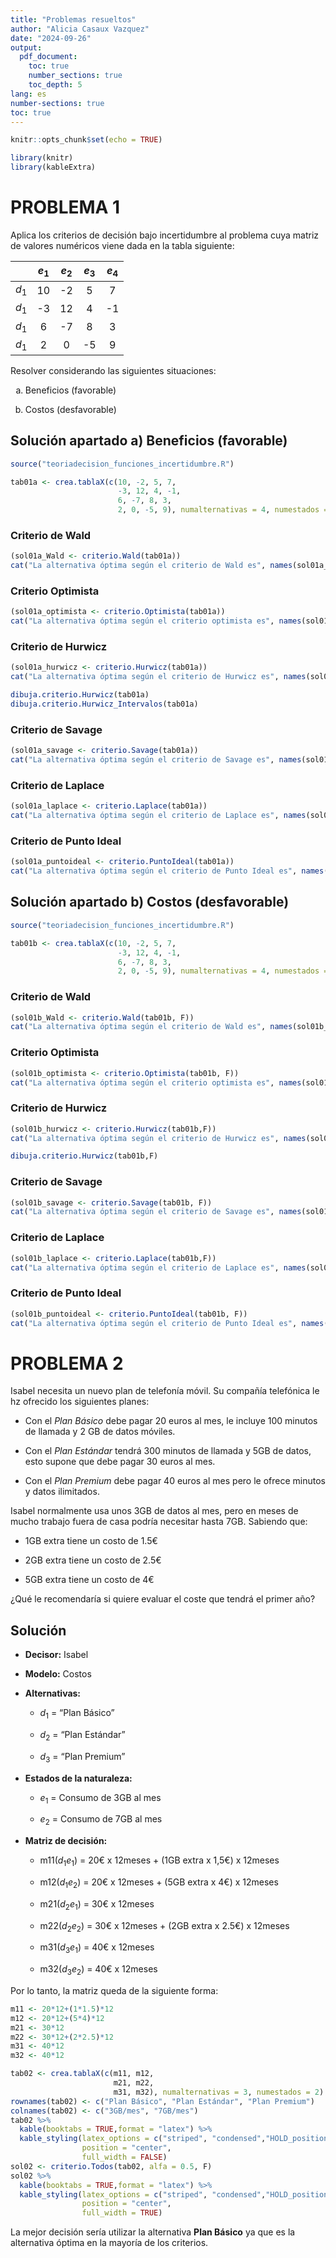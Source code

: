 ```yaml
---
title: "Problemas resueltos"
author: "Alicia Casaux Vazquez"
date: "2024-09-26"
output:
  pdf_document:
    toc: true
    number_sections: true
    toc_depth: 5
lang: es
number-sections: true
toc: true
---
```


```r
knitr::opts_chunk$set(echo = TRUE)
```

```r
library(knitr)
library(kableExtra)
```

\newpage

# PROBLEMA 1

Aplica los criterios de decisión bajo incertidumbre al problema cuya matriz de valores numéricos viene dada en la tabla siguiente:

|         | $e_1$ | $e_2$ | $e_3$ | $e_4$ |
|:----------:|:----------:|:----------:|:----------:|:----------:|
| $d_1$   |  10   |  -2   |   5   |   7   |
| $d_1$   |  -3   |  12   |   4   |  -1   |
| $d_1$   |   6   |  -7   |   8   |   3   |
| $d_1$   |   2   |   0   |  -5   |   9   |


Resolver considerando las siguientes situaciones:

  a) Beneficios (favorable)
  
  b) Costos (desfavorable)
  
## Solución apartado a) Beneficios (favorable)
```r
source("teoriadecision_funciones_incertidumbre.R")

tab01a <- crea.tablaX(c(10, -2, 5, 7,
                        -3, 12, 4, -1,
                        6, -7, 8, 3,
                        2, 0, -5, 9), numalternativas = 4, numestados = 4)
```

### Criterio de Wald
```r
(sol01a_Wald <- criterio.Wald(tab01a))
cat("La alternativa óptima según el criterio de Wald es", names(sol01a_Wald$AlternativaOptima), "siendo el valor óptimo", sol01a_Wald$ValorOptimo)
```

\newpage

### Criterio Optimista
```r
(sol01a_optimista <- criterio.Optimista(tab01a))
cat("La alternativa óptima según el criterio optimista es", names(sol01a_optimista$AlternativaOptima), "siendo el valor óptimo", sol01a_optimista$ValorOptimo)
```

### Criterio de Hurwicz
```r
(sol01a_hurwicz <- criterio.Hurwicz(tab01a))
cat("La alternativa óptima según el criterio de Hurwicz es", names(sol01a_hurwicz$AlternativaOptima), "siendo el valor óptimo", sol01a_hurwicz$ValorOptimo)
```

```r
dibuja.criterio.Hurwicz(tab01a)
dibuja.criterio.Hurwicz_Intervalos(tab01a)
```

### Criterio de Savage
```r
(sol01a_savage <- criterio.Savage(tab01a))
cat("La alternativa óptima según el criterio de Savage es", names(sol01a_savage$AlternativaOptima), "siendo el valor óptimo", sol01a_savage$ValorOptimo)
```

\newpage

### Criterio de Laplace
```r
(sol01a_laplace <- criterio.Laplace(tab01a))
cat("La alternativa óptima según el criterio de Laplace es", names(sol01a_laplace$AlternativaOptima), "siendo el valor óptimo", sol01a_laplace$ValorOptimo)
```

### Criterio de Punto Ideal
```r
(sol01a_puntoideal <- criterio.PuntoIdeal(tab01a))
cat("La alternativa óptima según el criterio de Punto Ideal es", names(sol01a_puntoideal$AlternativaOptima), "siendo el valor óptimo", sol01a_puntoideal$ValorOptimo)
```

## Solución apartado b) Costos (desfavorable)
```r
source("teoriadecision_funciones_incertidumbre.R")

tab01b <- crea.tablaX(c(10, -2, 5, 7,
                        -3, 12, 4, -1,
                        6, -7, 8, 3,
                        2, 0, -5, 9), numalternativas = 4, numestados = 4)
```

### Criterio de Wald
```r
(sol01b_Wald <- criterio.Wald(tab01b, F))
cat("La alternativa óptima según el criterio de Wald es", names(sol01b_Wald$AlternativaOptima), "siendo el valor óptimo", sol01b_Wald$ValorOptimo)
```

### Criterio Optimista
```r
(sol01b_optimista <- criterio.Optimista(tab01b, F))
cat("La alternativa óptima según el criterio optimista es", names(sol01b_optimista$AlternativaOptima), "siendo el valor óptimo", sol01b_optimista$ValorOptimo)
```

### Criterio de Hurwicz
```r
(sol01b_hurwicz <- criterio.Hurwicz(tab01b,F))
cat("La alternativa óptima según el criterio de Hurwicz es", names(sol01b_hurwicz$AlternativaOptima), "siendo el valor óptimo", sol01b_hurwicz$ValorOptimo)
```

```r
dibuja.criterio.Hurwicz(tab01b,F)
```

### Criterio de Savage
```r
(sol01b_savage <- criterio.Savage(tab01b, F))
cat("La alternativa óptima según el criterio de Savage es", names(sol01b_savage$AlternativaOptima), "siendo el valor óptimo", sol01b_savage$ValorOptimo)
```

### Criterio de Laplace
```r
(sol01b_laplace <- criterio.Laplace(tab01b,F))
cat("La alternativa óptima según el criterio de Laplace es", names(sol01b_laplace$AlternativaOptima), "siendo el valor óptimo", sol01b_laplace$ValorOptimo)
```

### Criterio de Punto Ideal
```r
(sol01b_puntoideal <- criterio.PuntoIdeal(tab01b, F))
cat("La alternativa óptima según el criterio de Punto Ideal es", names(sol01b_puntoideal$AlternativaOptima), "siendo el valor óptimo", sol01b_puntoideal$ValorOptimo)
```



\newpage
  
# PROBLEMA 2

Isabel necesita un nuevo plan de telefonía móvil. Su compañía telefónica le hz ofrecido los siguientes planes:

  -   Con el *Plan Básico* debe pagar 20 euros al mes, le incluye 100 minutos de llamada y 2 GB de datos móviles.
  
  -   Con el *Plan Estándar* tendrá 300 minutos de llamada y 5GB de datos, esto supone que debe pagar 30 euros al mes.
  
  -   Con el *Plan Premium* debe pagar 40 euros al mes pero le ofrece minutos y datos ilimitados.
  
Isabel normalmente usa unos 3GB de datos al mes, pero en meses de mucho trabajo fuera de casa podría necesitar hasta 7GB. Sabiendo que:

  -   1GB extra tiene un costo de 1.5€
  
  -   2GB extra tiene un costo de 2.5€
  
  -   5GB extra tiene un costo de 4€
  
¿Qué le recomendaría si quiere evaluar el coste que tendrá el primer año?

## Solución

  -   **Decisor:** Isabel
  
  -   **Modelo:** Costos
  
  -   **Alternativas:** 
  
        -   $d_1$ = "Plan Básico"
    
        -   $d_2$ = "Plan Estándar"
    
        -   $d_3$ = "Plan Premium"
    
  -   **Estados de la naturaleza:**
  
        -   $e_1$ = Consumo de 3GB al mes
    
        -   $e_2$ = Consumo de 7GB al mes
  
  -   **Matriz de decisión:**
  
        -   m11($d_1 e_1$) = 20€ x 12meses + (1GB extra x 1,5€) x 12meses 
    
        -   m12($d_1 e_2$) = 20€ x 12meses + (5GB extra x 4€) x 12meses 
    
        -   m21($d_2 e_1$) = 30€ x 12meses 
    
        -   m22($d_2 e_2$) = 30€ x 12meses + (2GB extra x 2.5€) x 12meses 

        -   m31($d_3 e_1$) = 40€ x 12meses 
    
        -   m32($d_3 e_2$) = 40€ x 12meses 

Por lo tanto, la matriz queda de la siguiente forma:
```r
m11 <- 20*12+(1*1.5)*12
m12 <- 20*12+(5*4)*12
m21 <- 30*12
m22 <- 30*12+(2*2.5)*12
m31 <- 40*12
m32 <- 40*12

tab02 <- crea.tablaX(c(m11, m12,
                       m21, m22,
                       m31, m32), numalternativas = 3, numestados = 2)
rownames(tab02) <- c("Plan Básico", "Plan Estándar", "Plan Premium")
colnames(tab02) <- c("3GB/mes", "7GB/mes")
tab02 %>%
  kable(booktabs = TRUE,format = "latex") %>%
  kable_styling(latex_options = c("striped", "condensed","HOLD_position"), 
                position = "center",
                full_width = FALSE)
sol02 <- criterio.Todos(tab02, alfa = 0.5, F)
sol02 %>%
  kable(booktabs = TRUE,format = "latex") %>%
  kable_styling(latex_options = c("striped", "condensed","HOLD_position"), 
                position = "center",
                full_width = TRUE)

```

La mejor decisión sería utilizar la alternativa **Plan Básico** ya que es la alternativa óptima en la mayoría de los criterios.

